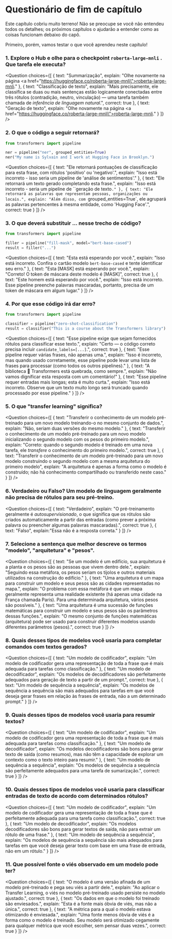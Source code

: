 <!-- DISABLE-FRONTMATTER-SECTIONS -->

# Questionário de fim de capítulo

Este capítulo cobriu muito terreno! Não se preocupe se você não entendeu todos os detalhes; os próximos capítulos o ajudarão a entender como as coisas funcionam debaixo do capô.

Primeiro, porém, vamos testar o que você aprendeu neste capítulo!

### 1. Explore o Hub e olhe para o checkpoint `roberta-large-mnli` . Que tarefa ele executa?

<Question
	choices={[
		{
			text: "Summarização",
			explain: "Olhe novamente na página <a href=\"https://huggingface.co/roberta-large-mnli\">roberta-large-mnli</a>."
		},
		{
			text: "Classificação de texto",
			explain: "Mais precisamente, ele classifica se duas ou mais sentenças estão logicamente conectadas entre três rótulos (contradição, neutro, vinculação) — uma tarefa também chamada de <em>inferência de linguagem natural</em>.",
			correct: true
		},
		{
			text: "Geração de texto",
			explain: "Olhe novamente na página <a href=\"https://huggingface.co/roberta-large-mnli\">roberta-large-mnli</a>."
		}
	]}
/>

### 2. O que o código a seguir retornará?

```py
from transformers import pipeline

ner = pipeline("ner", grouped_entities=True)
ner("My name is Sylvain and I work at Hugging Face in Brooklyn.")
```

<Question
	choices={[
		{
			text: "Ele retornará pontuações de classificação para esta frase, com rótulos 'positivo' ou 'negativo'.",
			explain: "Isso está incorreto - isso seria um pipeline de 'análise de sentimentos'."
		},
		{
			text: "Ele retornará um texto gerado completando esta frase.",
			explain: "Isso está incorreto - seria um pipeline de ``geração de texto`."
		},
		{
			text: "Ele retornará as palavras que representam pessoas, organizações ou locais.",
			explain: "Além disso, com `grouped_entities=True`, ele agrupará as palavras pertencentes à mesma entidade, como 'Hugging Face'.",
      			correct: true
		}
	]}
/>

### 3. O que deverá substituir ... nesse trecho de código?

```py
from transformers import pipeline

filler = pipeline("fill-mask", model="bert-base-cased")
result = filler("...")
```


<Question
	choices={[
		{
			text: "Esta <mask> está esperando por você.",
			explain: "Isso está incorreto. Confira o cartão modelo `bert-base-cased` e tente identificar seu erro."
		},
		{
			text: "Esta [MASK] está esperando por você.",
			explain: "Correto! O token de máscara deste modelo é [MASK]",
      			correct: true
		},
		{
			text: "Este homem está esperando por você.",
			explain: "Isso está incorreto. Esse pipeline preenche palavras mascaradas, portanto, precisa de um token de máscara em algum lugar."
		}
	]}
/>

### 4. Por que esse código irá dar erro?

```py
from transformers import pipeline

classifier = pipeline("zero-shot-classification")
result = classifier("This is a course about the Transformers library")
```


<Question
	choices={[
		{
			text: "Esse pipeline exige que sejam fornecidos rótulos para classificar esse texto.",
			explain: "Certo — o código correto precisa incluir `candidate_labels=[...]`.",
      			correct: true
		},
		{
			text: "Esse pipeline requer várias frases, não apenas uma.",
			explain: "Isso é incorreto, mas quando usado corretamente, esse pipeline pode levar uma lista de frases para processar (como todos os outros pipelines)."
		},
		{
			text: "A biblioteca 🤗 Transformers está quebrada, como sempre.",
			explain: "Não vamos dignificar esta resposta com um comentário!"
		},
    {
			text: "Esse pipeline requer entradas mais longas; esta é muito curta.",
			explain: "Isso está incorreto. Observe que um texto muito longo será truncado quando processado por esse pipeline."
		}
	]}
/>

### 5. O que "transfer learning" significa?

<Question
	choices={[
		{
			text: "Transferir o conhecimento de um modelo pré-treinado para um novo modelo treinando-o no mesmo conjunto de dados.",
			explain: "Não, seriam duas versões do mesmo modelo."
		},
		{
			text: "Transferir o conhecimento de um modelo pré-treinado para um novo modelo inicializando o segundo modelo com os pesos do primeiro modelo.",
			explain: "Correto: quando o segundo modelo é treinado em uma nova tarefa, ele _transfere_ o conhecimento do primeiro modelo.",
      			correct: true
		},
		{
			text: "Transferir o conhecimento de um modelo pré-treinado para um novo modelo construindo o segundo modelo com a mesma arquitetura do primeiro modelo",
			explain: "A arquitetura é apenas a forma como o modelo é construído; não há conhecimento compartilhado ou transferido neste caso."
		}
	]}
/>

### 6. Verdadeiro ou Falso? Um modelo de linguagem geralmente não precisa de rótulos para seu pré-treino.

<Question 
  	choices={[ 
    		{ 
      			text: "Verdadeiro",
      			explain: "O pré-treinamento geralmente é _autosupervisionado_, o que significa que os rótulos são criados automaticamente a partir das entradas (como prever a próxima palavra ou preencher algumas palavras mascaradas).", 
      			correct: true 
    		}, 
    		{ 
      			text: "Falso", 
      			explain:"Essa não é a resposta correta."
    		} 
  	]} 
/>

### 7. Selecione a sentença que melhor descreve os termos "modelo", "arquitetura" e "pesos".

<Question 
  	choices={[ 
    		{ 
      			text: "Se um modelo é um edifício, sua arquitetura é a planta e os pesos são as pessoas que vivem dentro dele.", 
      			explain: "Seguindo essa metáfora, os pesos seriam os tijolos e outros materiais utilizados na construção do edifício." 
    		}, 
    		{ 
      			text: "Uma arquitetura é um mapa para construir um modelo e seus pesos são as cidades representadas no mapa.", 
      			explain: "O problema com essa metáfora é que um mapa geralmente representa uma realidade existente (há apenas uma cidade na França chamada Paris). Para uma determinada arquitetura, vários pesos são possíveis." 
    		}, 
    		{ 
      			text: "Uma arquitetura é uma sucessão de funções matemáticas para construir um modelo e seus pesos são os parâmetros dessas funções.", 
      			explain: "O mesmo conjunto de funções matemáticas (arquitetura) pode ser usado para construir diferentes modelos usando diferentes parâmetros (pesos).", 
      			correct: true 
    		} 
  	]} 
/>

### 8. Quais desses tipos de modelos você usaria para completar comandos com textos gerados?

<Question 
  	choices={[ 
    		{ 
      			text: "Um modelo de codificador", 
      			explain: "Um modelo de codificador gera uma representação de toda a frase que é mais adequada para tarefas como classificação." 
    		}, 
    		{ 
      			text: "Um modelo de decodificador", 
      			explain: "Os modelos de decodificadores são perfeitamente adequados para geração de texto a partir de um prompt.", 
      			correct: true 
    		}, 
    		{ 
      			text: "Um modelo de sequência a sequência", 
      			explain: "Os modelos de sequência a sequência são mais adequados para tarefas em que você deseja gerar frases em relação às frases de entrada, não a um determinado prompt." 
    		} 
  	]} 
/>

### 9. Quais desses tipos de modelos você usaria para resumir textos?

<Question 
  choices={[ 
    		{ 
      			text: "Um modelo de codificador", 
      			explain: "Um modelo de codificador gera uma representação de toda a frase que é mais adequada para tarefas como classificação." 
    		}, 
    		{ 
      			text: "Um modelo de decodificador", 
      			explain: "Os modelos decodificadores são bons para gerar texto de saída (como resumos), mas não têm a capacidade de explorar um contexto como o texto inteiro para resumir."
    		},
    		{
      			text: "Um modelo de sequência a sequência",
      			explain: "Os modelos de sequência a sequência são perfeitamente adequados para uma tarefa de sumarização.", 
      			correct: true 
    		} 
  	]} 
/>

### 10. Quais desses tipos de modelos você usaria para classificar entradas de texto de acordo com determinados rótulos?

<Question 
  choices={[ 
    		{ 
      			text: "Um modelo de codificador", 
      			explain: "Um modelo de codificador gera uma representação de toda a frase que é perfeitamente adequada para uma tarefa como classificação.", 
      			correct: true 
    		}, 
    		{ 
      			text: "Um modelo de decodificador", 
      			explain: "Os modelos decodificadores são bons para gerar textos de saída, não para extrair um rótulo de uma frase." 
    		}, 
    		{
      			text: "Um modelo de sequência a sequência",
      			explain: "Os modelos de sequência a sequência são mais adequados para tarefas em que você deseja gerar texto com base em uma frase de entrada, não em um rótulo."
    		} 
  	]} 
/>

### 11. Que possível fonte o viés observado em um modelo pode ter?

<Question 
  choices={[ 
    		{ 
      			text: "O modelo é uma versão afinada de um modelo pré-treinado e pega seu viés a partir dele.", 
      			explain: "Ao aplicar o Transfer Learning, o viés no modelo pré-treinado usado persiste no modelo ajustado.", 
      			correct: true 
    		}, 
    		{ 
      			text: "Os dados em que o modelo foi treinado são enviesados.", 
      			explain: "Esta é a fonte mais óbvia de viés, mas não a única.", 
      			correct: true 
    		}, 
    		{ 
      			text: "A métrica para a qual o modelo estava otimizando é enviesada.", 
      			explain: "Uma fonte menos óbvia de viés é a forma como o modelo é treinado. Seu modelo será otimizado cegamente para qualquer métrica que você escolher, sem pensar duas vezes.", 
      			correct: true 
    		} 
  	]} 
/>
